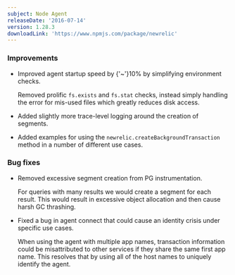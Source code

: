 ```yaml
---
subject: Node Agent
releaseDate: '2016-07-14'
version: 1.28.3
downloadLink: 'https://www.npmjs.com/package/newrelic'
---
```


### Improvements

* Improved agent startup speed by {'~'}10% by simplifying environment checks.

  Removed prolific `fs.exists` and `fs.stat` checks, instead simply handling the error for mis-used files which greatly reduces disk access.
* Added slightly more trace-level logging around the creation of segments.
* Added examples for using the `newrelic.createBackgroundTransaction` method in a number of different use cases.

### Bug fixes

* Removed excessive segment creation from PG instrumentation.

  For queries with many results we would create a segment for each result. This would result in excessive object allocation and then cause harsh GC thrashing.
* Fixed a bug in agent connect that could cause an identity crisis under specific use cases.

  When using the agent with multiple app names, transaction information could be misattributed to other services if they share the same first app name. This resolves that by using all of the host names to uniquely identify the agent.
